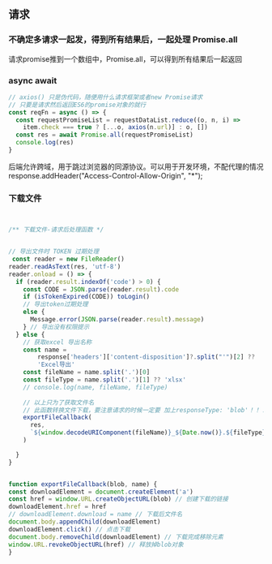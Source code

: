 ## 请求

### 不确定多请求一起发，得到所有结果后，一起处理 Promise.all

请求promise推到一个数组中，Promise.all，可以得到所有结果后一起返回

### async await

```js
// axios() 只是伪代码，随便用什么请求框架或者new Promise请求
// 只要是请求然后返回ES6的promise对象的就行
const reqFn = async () => {
  const requestPromiseList = requestDataList.reduce((o, n, i) =>
    item.check === true ? [...o, axios(n.url)] : o, [])
  const res = await Promise.all(requestPromiseList)
  console.log(res)
}
```

后端允许跨域，用于跳过浏览器的同源协议。可以用于开发环境，不配代理的情况
response.addHeader("Access-Control-Allow-Origin", "*");


### 下载文件

```javascript


/** 下载文件-请求后处理函数 */


// 导出文件时 TOKEN 过期处理
 const reader = new FileReader()
reader.readAsText(res, 'utf-8')
reader.onload = () => {
  if (reader.result.indexOf('code') > 0) {
    const CODE = JSON.parse(reader.result).code
    if (isTokenExpired(CODE)) toLogin()
    // 导出token过期处理
    else {
      Message.error(JSON.parse(reader.result).message)
    } // 导出没有权限提示
  } else {
    // 获取excel 导出名称
    const name =
        response['headers']['content-disposition']?.split("'")[2] ??
        'Excel导出'
    const fileName = name.split('.')[0]
    const fileType = name.split('.')[1] ?? 'xlsx'
    // console.log(name, fileName, fileType)
    
    // 以上只为了获取文件名
    // 此函数转换文件下载，要注意请求的时候一定要 加上responseType: 'blob'！！！告诉浏览器返回的试blob，不是默认的text，或者是json，这样就不需要知道解析类型，直接解析出来
    exportFileCallback(
      res,
      `${window.decodeURIComponent(fileName)}_${Date.now()}.${fileType}`
    )

  }
}


function exportFileCallback(blob, name) {
const downloadElement = document.createElement('a')
const href = window.URL.createObjectURL(blob) // 创建下载的链接
downloadElement.href = href
// downloadElement.download = name // 下载后文件名
document.body.appendChild(downloadElement)
downloadElement.click() // 点击下载
document.body.removeChild(downloadElement) // 下载完成移除元素
window.URL.revokeObjectURL(href) // 释放掉blob对象
}

```
